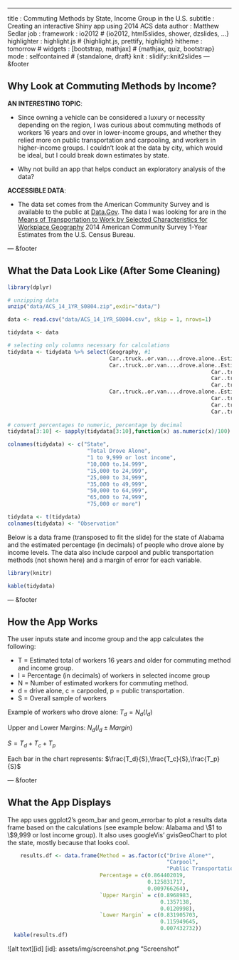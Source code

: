 ---
title       : Commuting Methods by State, Income Group in the U.S.
subtitle    : Creating an interactive Shiny app using 2014 ACS data
author      : Matthew Sedlar
job         : 
framework   : io2012        # {io2012, html5slides, shower, dzslides, ...}
highlighter : highlight.js  # {highlight.js, prettify, highlight}
hitheme     : tomorrow      # 
widgets     : [bootstrap, mathjax]            # {mathjax, quiz, bootstrap}
mode        : selfcontained # {standalone, draft}
knit        : slidify::knit2slides
--- &footer

## Why Look at Commuting Methods by Income?

__AN INTERESTING TOPIC__:

* Since owning a vehicle can be considered a luxury or necessity depending on the region, I was curious about commuting methods of workers 16 years and over in lower-income groups, and whether they relied more on public transportation and carpooling, and workers in higher-income groups. I couldn't look at the data by city, which would be ideal, but I could break down estimates by state.

* Why not build an app that helps conduct an exploratory analysis of the data?

__ACCESSIBLE DATA__: 

* The data set comes from the American Community Survey and is available to the public at [Data.Gov](http://www.data.gov/). The data I was looking for are in the [Means of Transportation to Work by Selected Characteristics for Workplace Geography](http://factfinder.census.gov/bkmk/table/1.0/en/ACS/14_1YR/S0804/0100000US.04000) 2014 American Community Survey 1-Year Estimates from the U.S. Census Bureau.

--- &footer

## What the Data Look Like (After Some Cleaning)

```r

library(dplyr)

# unzipping data
unzip("data/ACS_14_1YR_S0804.zip",exdir="data/")

data <- read.csv("data/ACS_14_1YR_S0804.csv", skip = 1, nrows=1)

tidydata <- data

# selecting only columns necessary for calculations
tidydata <- tidydata %>% select(Geography, #1
                                Car..truck..or.van....drove.alone..Estimate..EARNINGS.IN.THE.PAST.12.MONTHS..IN.2014.INFLATION.ADJUSTED.DOLLARS..FOR.WORKERS...Workers.16.years.and.over.with.earnings, #2
                                Car..truck..or.van....drove.alone..Estimate..EARNINGS.IN.THE.PAST.12.MONTHS..IN.2014.INFLATION.ADJUSTED.DOLLARS..FOR.WORKERS...Workers.16.years.and.over.with.earnings....1.to..9.999.or.loss, #3
                                                                Car..truck..or.van....drove.alone..Estimate..EARNINGS.IN.THE.PAST.12.MONTHS..IN.2014.INFLATION.ADJUSTED.DOLLARS..FOR.WORKERS...Workers.16.years.and.over.with.earnings....10.000.to..14.999, #4
                                                                Car..truck..or.van....drove.alone..Estimate..EARNINGS.IN.THE.PAST.12.MONTHS..IN.2014.INFLATION.ADJUSTED.DOLLARS..FOR.WORKERS...Workers.16.years.and.over.with.earnings....15.000.to..24.999, #5
                                                                Car..truck..or.van....drove.alone..Estimate..EARNINGS.IN.THE.PAST.12.MONTHS..IN.2014.INFLATION.ADJUSTED.DOLLARS..FOR.WORKERS...Workers.16.years.and.over.with.earnings....25.000.to..34.999, #6
                                Car..truck..or.van....drove.alone..Estimate..EARNINGS.IN.THE.PAST.12.MONTHS..IN.2014.INFLATION.ADJUSTED.DOLLARS..FOR.WORKERS...Workers.16.years.and.over.with.earnings....35.000.to..49.999, #7
                                                                Car..truck..or.van....drove.alone..Estimate..EARNINGS.IN.THE.PAST.12.MONTHS..IN.2014.INFLATION.ADJUSTED.DOLLARS..FOR.WORKERS...Workers.16.years.and.over.with.earnings....50.000.to..64.999, #8
                                                                Car..truck..or.van....drove.alone..Estimate..EARNINGS.IN.THE.PAST.12.MONTHS..IN.2014.INFLATION.ADJUSTED.DOLLARS..FOR.WORKERS...Workers.16.years.and.over.with.earnings....65.000.to..74.999, #9
                                                                Car..truck..or.van....drove.alone..Estimate..EARNINGS.IN.THE.PAST.12.MONTHS..IN.2014.INFLATION.ADJUSTED.DOLLARS..FOR.WORKERS...Workers.16.years.and.over.with.earnings....75.000.or.more) #10
                                
# convert percentages to numeric, percentage by decimal
tidydata[3:10] <- sapply(tidydata[3:10],function(x) as.numeric(x)/100)

colnames(tidydata) <- c("State",
                         "Total Drove Alone",
                         "1 to 9,999 or lost income",
                         "10,000 to.14.999",
                         "15,000 to 24,999",
                         "25,000 to 34,999",
                         "35,000 to 49,999",
                         "50,000 to 64,999",
                         "65,000 to 74,999",
                         "75,000 or more")

tidydata <- t(tidydata)
colnames(tidydata) <- "Observation"

```

Below is a data frame (transposed to fit the slide) for the state of Alabama and the estimated percentage (in decimals) of people who drove alone by income levels. The data also include carpool and public transportation methods (not shown here) and a margin of error for each variable.

```r
library(knitr)

kable(tidydata)
```

--- &footer

## How the App Works

The user inputs state and income group and the app calculates the following:

* T = Estimated total of workers 16 years and older for commuting method and income group.
* I = Percentage (in decimals) of workers in selected income group
* N = Number of estimated workers for commuting method.
* d = drive alone, c = carpooled, p = public transportation.
* S = Overall sample of workers

Example of workers who drove alone:
$T_d=N_d(I_d)$

Upper and Lower Margins: $N_d(I_d \pm Margin)$

$S=T_d+T_c+T_p$

Each bar in the chart represents: $\frac{T_d}{S},\frac{T_c}{S},\frac{T_p}{S}$

--- &footer

## What the App Displays

The app uses ggplot2's geom_bar and geom_errorbar to plot a results data frame based on the calculations (see example below: Alabama and \\$1 to \\$9,999 or lost income group). It also uses googleVis' gvisGeoChart to plot the state, mostly because that looks cool.

```r

    results.df <- data.frame(Method = as.factor(c("Drive Alone*",
                                                  "Carpool",
                                                  "Public Transportation**")),
                             Percentage = c(0.864402019,
                                            0.125831717,
                                            0.009766264),
                             `Upper Margin` = c(0.8968983,
                                                0.1357138,
                                                0.0120998),
                             `Lower Margin` = c(0.831905703,
                                                0.115949645,
                                                0.007432732))
  kable(results.df)

```

![alt text][id]
[id]: assets/img/screenshot.png "Screenshot"
